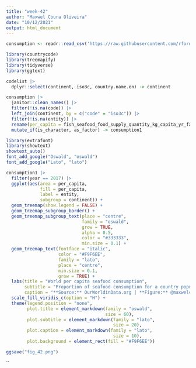 ```yaml
---
title: "week-42" 
author: "Maxwel Coura Oliveira"
date: "10/12/2021"
output: html_document
---
```


```r
consumption <- readr::read_csv('https://raw.githubusercontent.com/rfordatascience/tidytuesday/master/data/2021/2021-10-12/fish-and-seafood-consumption-per-capita.csv')
```


```r
library(countrycode)
library(treemapify)
library(tidyverse)
library(ggtext)
```

```r
codelist |> 
  dplyr::select(continent, iso3c, country.name.en) -> continent
```


```r
consumption |> 
  janitor::clean_names() |> 
  filter(!is.na(code)) |> 
  left_join(continent, by = c("code" = "iso3c")) |> 
  filter(!is.na(entity)) |> 
  rename(per_capita = fish_seafood_food_supply_quantity_kg_capita_yr_fao_2020) |> 
  mutate_if(is_character, as_factor) -> consumption1
```


```r
library(extrafont)
library(showtext)
showtext_auto()
font_add_google("Oswald", "oswald")
font_add_google("Lato", "lato")
```


```r
consumption1 |> 
  filter(year == 2017) |>  
  ggplot(aes(area = per_capita, 
             fill = per_capita, 
             label = entity,
             subgroup = continent)) +
  geom_treemap(show.legend = FALSE) +
  geom_treemap_subgroup_border() +
  geom_treemap_subgroup_text(place = "centre", 
                             family = "oswald",
                             grow = TRUE, 
                             alpha = 0.5, 
                             color = "#333333", 
                             min.size = 0.1) +
  geom_treemap_text(fontface = "italic", 
                    color = "#F9F6EE",
                    family = "lato",
                    place = "centre",
                    min.size = 0.1,
                    grow = TRUE) +
  labs(title = "World per capita seafood consumption",
       subtitle = "Proportion of seafood consumption for a country population within a continent in 2017",
       caption = "**Source:** OurWorldinData.org | **Figure:** @maxwelco") +
  scale_fill_viridis_c(option = "H") +
  theme(legend.position = "none",
        plot.title = element_markdown(family = "oswald",
                                      size = 60),
        plot.subtitle = element_markdown(family = "lato",
                                         size = 20),
        plot.caption = element_markdown(family = "lato",
                                         size = 10),
        plot.background = element_rect(fill = "#F9F6EE"))

ggsave("fig_42.png")
```


``







